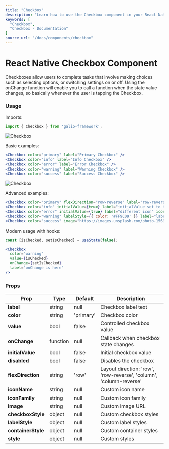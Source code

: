 ```yaml
---
title: "Checkbox"
description: "Learn how to use the Checkbox component in your React Native applications with Galio Framework."
keywords: [
  "Checkbox",
  "Checkbox - Documentation"
]
source_url: "/docs/components/checkbox"
---
```



# React Native Checkbox Component

Checkboxes allow users to complete tasks that involve making choices such as selecting options, or switching settings on or off. Using the onChange function will enable you to call a function when the state value changes, so basically whenever the user is tapping the Checkbox.

<CarbonAds serve="CE7IPK3L" placement="galioio" />

### Usage

Imports:

```jsx
import { Checkbox } from 'galio-framework';
```

![Checkbox](/img/docs/checkbox/checkbox_simple.png)

Basic examples:

```jsx
<Checkbox color="primary" label="Primary Checkbox" />
<Checkbox color="info" label="Info Checkbox" />
<Checkbox color="error" label="Error Checkbox" />
<Checkbox color="warning" label="Warning Checkbox" />
<Checkbox color="success" label="Success Checkbox" />
```

![Checkbox](/img/docs/checkbox/checkbox_advanced.png)

Advanced examples:

```jsx
<Checkbox color="primary" flexDirection="row-reverse" label="row-reverse checkbox" />
<Checkbox color="info" initialValue={true} label="initialValue set to true" />
<Checkbox color="error" initialValue={true} label="different icon" iconFamily="font-awesome" iconName="plane" />
<Checkbox color="warning" labelStyle={{ color: '#FF9C09' }} label="labelStyle used here" />
<Checkbox color="success" image="https://images.unsplash.com/photo-1569780655478-ecffea4c165c?ixlib=rb-1.2.1" flexDirection="column-reverse"/>
```

Modern usage with hooks:

```jsx
const [isChecked, setIsChecked] = useState(false);

<Checkbox 
  color="warning" 
  value={isChecked}
  onChange={setIsChecked} 
  label="onChange is here" 
/>
```

### Props

| Prop              | Type    | Default       | Description                                                                                           |
| ----------------- | ------- | ------------- | ----------------------------------------------------------------------------------------------------- |
| **label**         | string  | null          | Checkbox label text                                                                                   |
| **color**         | string  | 'primary'     | Checkbox color                                                                                        |
| **value**         | bool    | false         | Controlled checkbox value                                                                             |
| **onChange**      | function| null          | Callback when checkbox state changes                                                                  |
| **initialValue**  | bool    | false         | Initial checkbox value                                                                                |
| **disabled**      | bool    | false         | Disables the checkbox                                                                                 |
| **flexDirection** | string  | 'row'         | Layout direction: 'row', 'row-reverse', 'column', 'column-reverse'                                    |
| **iconName**      | string  | null          | Custom icon name                                                                                      |
| **iconFamily**    | string  | null          | Custom icon family                                                                                    |
| **image**         | string  | null          | Custom image URL                                                                                      |
| **checkboxStyle** | object  | null          | Custom checkbox styles                                                                                |
| **labelStyle**    | object  | null          | Custom label styles                                                                                   |
| **containerStyle**| object  | null          | Custom container styles                                                                               |
| **style**         | object  | null          | Custom styles                                                                                         |

